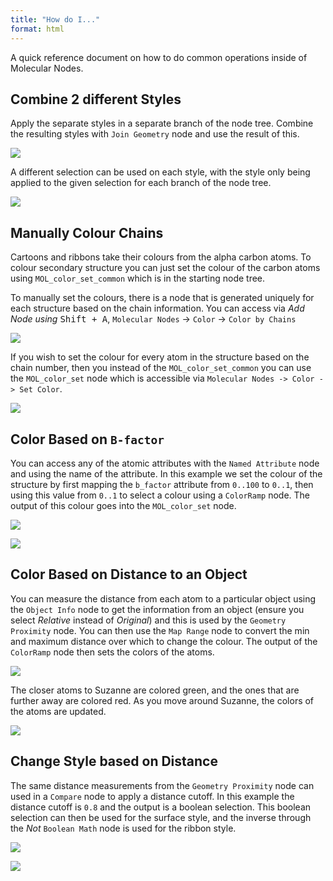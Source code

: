 ```yaml
---
title: "How do I..."
format: html
---
```


A quick reference document on how to do common operations inside of Molecular Nodes.

## Combine 2 different Styles

Apply the separate styles in a separate branch of the node tree. Combine the resulting styles with `Join Geometry` node and use the result of this.

![](images/CleanShot%202023-06-08%20at%2011.51.26@2x.png)

A different selection can be used on each style, with the style only being applied to the given selection for each branch of the node tree.

![](images/CleanShot%202023-06-08%20at%2011.53.34@2x.png)

## Manually Colour Chains

Cartoons and ribbons take their colours from the alpha carbon atoms. To colour secondary structure you can just set the colour of the carbon atoms using `MOL_color_set_common` which is in the starting node tree.

To manually set the colours, there is a node that is generated uniquely for each structure based on the chain information. You can access via *Add Node using* <kbd>Shift + A</kbd>, `Molecular Nodes` -\> `Color` -\> `Color by Chains`

![](images/CleanShot%202023-06-08%20at%2011.57.07@2x.png)

If you wish to set the colour for every atom in the structure based on the chain number, then you instead of the `MOL_color_set_common` you can use the `MOL_color_set` node which is accessible via `Molecular Nodes -> Color -> Set Color`.

![](images/CleanShot%202023-06-08%20at%2011.57.24@2x.png)

## Color Based on `B-factor`

You can access any of the atomic attributes with the `Named Attribute` node and using the name of the attribute. In this example we set the colour of the structure by first mapping the `b_factor` attribute from `0..100` to `0..1`, then using this value from `0..1` to select a colour using a `ColorRamp` node. The output of this colour goes into the `MOL_color_set` node.

![](images/CleanShot%202023-06-08%20at%2012.04.22@2x.png)

![](images/CleanShot%202023-06-08%20at%2012.06.43@2x.png)

## Color Based on Distance to an Object

You can measure the distance from each atom to a particular object using the `Object Info` node to get the information from an object (ensure you select *Relative* instead of *Original*) and this is used by the `Geometry Proximity` node. You can then use the `Map Range` node to convert the min and maximum distance over which to change the colour. The output of the `ColorRamp` node then sets the colors of the atoms.

![](images/CleanShot%202023-06-08%20at%2012.09.54@2x.png)

The closer atoms to Suzanne are colored green, and the ones that are further away are colored red. As you move around Suzanne, the colors of the atoms are updated.

![](images/CleanShot%202023-06-08%20at%2012.10.37@2x.png)

## Change Style based on Distance

The same distance measurements from the `Geometry Proximity` node can used in a `Compare` node to apply a distance cutoff. In this example the distance cutoff is `0.8` and the output is a boolean selection. This boolean selection can then be used for the surface style, and the inverse through the *Not* `Boolean Math` node is used for the ribbon style.

![](images/CleanShot 2023-06-08 at 12.20.35@2x.png)

![](images/CleanShot 2023-06-08 at 12.21.05@2x.png)